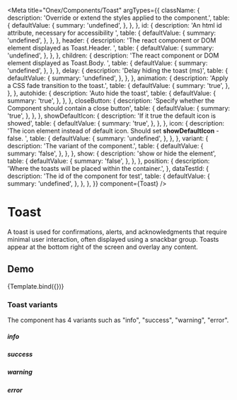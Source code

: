 

<Meta
  title="Onex/Components/Toast"
  argTypes={{
    className: {
      description: 'Override or extend the styles applied to the component.',
      table: {
        defaultValue: {
          summary: 'undefined',
        },
      },
    },
    id: {
      description: 'An html id attribute, necessary for accessibility ',
      table: {
        defaultValue: {
          summary: 'undefined',
        },
      },
    },
    header: {
      description: 'The react component or DOM element displayed as Toast.Header. ',
      table: {
        defaultValue: {
          summary: 'undefined',
        },
      },
    },
    children: {
      description: 'The react component or DOM element displayed as Toast.Body. ',
      table: {
        defaultValue: {
          summary: 'undefined',
        },
      },
    },
    delay: {
      description: 'Delay hiding the toast (ms)',
      table: {
        defaultValue: {
          summary: 'undefined',
        },
      },
    },
    animation: {
      description: 'Apply a CSS fade transition to the toast.',
      table: {
        defaultValue: {
          summary: 'true',
        },
      },
    },
    autohide: {
      description: 'Auto hide the toast',
      table: {
        defaultValue: {
          summary: 'true',
        },
      },
    },
    closeButton: {
      description: 'Specify whether the Component should contain a close button',
      table: {
        defaultValue: {
          summary: 'true',
        },
      },
    },
    showDefaultIcon: {
      description: 'If it true the default icon is showed',
      table: {
        defaultValue: {
          summary: 'true',
        },
      },
    },
    icon: {
      description:
        'The icon element instead of default icon. Should set <b>showDefaultIcon</b> - false. ',
      table: {
        defaultValue: {
          summary: 'undefined',
        },
      },
    },
    variant: {
      description: 'The variant of the component.',
      table: {
        defaultValue: {
          summary: 'false',
        },
      },
    },
    show: {
      description: 'show or hide the element',
      table: {
        defaultValue: {
          summary: 'false',
        },
      },
    },
    position: {
      description: 'Where the toasts will be placed within the container.',
    },
    dataTestId: {
      description: 'The id of the component for test',
      table: {
        defaultValue: {
          summary: 'undefined',
        },
      },
    },
  }}
  component={Toast}
/>


# Toast

A toast is used for confirmations, alerts, and acknowledgments that require minimal user interaction, often displayed using a snackbar group.
Toasts appear at the bottom right of the screen and overlay any content.

## Demo

<Canvas>
  <Story
    height="12rem"
    name="Demo"
    position="relative"
    args={{
      id: 'demo-toast',
      variant: 'info',
      className: 'c-demo-toast',
      show: true,
      dataTestId: 'demo-toast-id',
      header: 'Info banner header',
      children: 'Example of an info banner message.',
    }}
  >
    {Template.bind({})}
  </Story>
</Canvas>

<ArgsTable story="Demo" />

### Toast variants

The component has 4 variants such as "info", "success", "warning", "error".

##### <i>info</i>

<Canvas>
  <Story name="Info" story={stories.Info} position="relative" height="12rem" />
</Canvas>

##### <i>success</i>

<Canvas>
  <Story name="Success" story={stories.Success} height="12rem" position="relative" />
</Canvas>

##### <i>warning</i>

<Canvas>
  <Story name="Warning" story={stories.Warning} height="12rem" position="relative" />
</Canvas>

##### <i>error</i>

<Canvas>
  <Story name="Error" story={stories.Error} height="12rem" position="relative" />
</Canvas>
